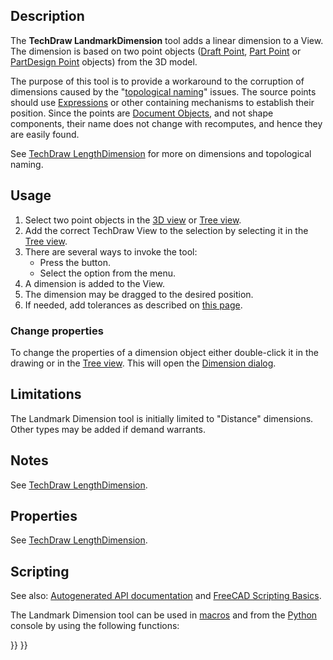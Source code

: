 <languages/>
<translate>

<!--T:23-->
{{Docnav
|[[TechDraw_AxoLengthDimension|AxoLengthDimension]]
|[[TechDraw_DimensionRepair|DimensionRepair]]
|[[TechDraw_Workbench|TechDraw]]
|IconL=TechDraw_AxoLengthDimension.svg
|IconR=TechDraw_DimensionRepair.svg
|IconC=Workbench_TechDraw.svg
}}

{{VeryImportantMessage|The '''TechDraw LandmarkDimension''' tool is '''[https://en.wikipedia.org/wiki/Deprecation DEPRECATED]''' and was removed in FreeCAD 1.1.<br> The regular Dimension tool should be used instead.}}

<!--T:1-->
{{GuiCommand
|Name=TechDraw LandmarkDimension
|MenuLocation=TechDraw → Dimensions → Insert Landmark Dimension - EXPERIMENTAL
|Workbenches=[[TechDraw_Workbench|TechDraw]]
|Version=0.19
|SeeAlso=[[TechDraw_HorizontalDimension|TechDraw HorizontalDimension]], [[TechDraw_VerticalDimension|TechDraw VerticalDimension]]
}}

==Description== <!--T:2-->

<!--T:11-->
The '''TechDraw LandmarkDimension''' tool adds a linear dimension to a View. The dimension is based on two point objects ([[Draft_Point|Draft Point]], [[Part_Point|Part Point]] or [[PartDesign_Point|PartDesign Point]] objects) from the 3D model.

<!--T:25-->
The purpose of this tool is to provide a workaround to the corruption of dimensions caused by the "[[Topological_naming_problem|topological naming]]" issues. The source points should use [[Expressions|Expressions]] or other containing mechanisms to establish their position. Since the points are [[App_DocumentObject|Document Objects]], and not shape components, their name does not change with recomputes, and hence they are easily found.

<!--T:26-->
See [[TechDraw_LengthDimension#Limitation|TechDraw LengthDimension]] for more on dimensions and topological naming.

==Usage== <!--T:3-->

<!--T:13-->
# Select two point objects in the [[3D_view|3D view]] or [[Tree_view|Tree view]].
# Add the correct TechDraw View to the selection by selecting it in the [[Tree_view|Tree view]].
# There are several ways to invoke the tool:
#* Press the {{Button|[[Image:TechDraw_LandmarkDimension.svg|16px]] [[TechDraw_LandmarkDimension|Insert Landmark Dimension  - EXPERIMENTAL]]}} button.
#* Select the {{MenuCommand|TechDraw → Dimensions → [[Image:TechDraw_LandmarkDimension.svg|16px]] Insert Landmark Dimension  - EXPERIMENTAL}} option from the menu.
# A dimension is added to the View.
# The dimension may be dragged to the desired position.
# If needed, add tolerances as described on [[TechDraw_Geometric_dimensioning_and_tolerancing#Tolerances|this page]].

===Change properties=== <!--T:29-->

<!--T:30-->
To change the properties of a dimension object either double-click it in the drawing or in the [[Tree_view|Tree view]]. This will open the [[TechDraw_LengthDimension#Dimension_dialog|Dimension dialog]].

== Limitations == <!--T:7-->

<!--T:14-->
The Landmark Dimension tool is initially limited to "Distance" dimensions.  Other types may be added if demand warrants.

==Notes== <!--T:31-->

<!--T:32-->
See [[TechDraw_LengthDimension#Notes|TechDraw LengthDimension]].

==Properties== <!--T:28--> 

<!--T:33-->
See [[TechDraw_LengthDimension#Properties|TechDraw LengthDimension]].

==Scripting== <!--T:6-->

<!--T:18-->
See also: [https://freecad.github.io/SourceDoc/ Autogenerated API documentation] and [[FreeCAD_Scripting_Basics|FreeCAD Scripting Basics]].

<!--T:19-->
The Landmark Dimension tool can be used in [[Macros|macros]] and from the [[Python|Python]] console by using the following functions:

</translate>
{{Code|code=
dim1 = FreeCAD.ActiveDocument.addObject("TechDraw::LandmarkDimension", "Landmark")
dim1.Type = "Distance"
dim1.References2D = [(TDView, "Vertex1")]
dim1.References3D = [(Point3d1, "Vertex1")]
dim1.References3D = [(Point3d2, "Vertex1")]
page.addView(dim1)
}}
<translate>


<!--T:24-->
{{Docnav
|[[TechDraw_AxoLengthDimension|AxoLengthDimension]]
|[[TechDraw_DimensionRepair|DimensionRepair]]
|[[TechDraw_Workbench|TechDraw]]
|IconL=TechDraw_AxoLengthDimension.svg
|IconR=TechDraw_DimensionRepair.svg
|IconC=Workbench_TechDraw.svg
}}

</translate>
{{TechDraw Tools navi{{#translation:}}}}
{{Userdocnavi{{#translation:}}}}